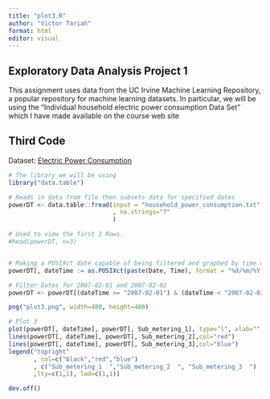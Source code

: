 ---
title: "plot3.R"
author: "Victor Tariah"
format: html
editor: visual
---

## Exploratory Data Analysis Project 1

This assignment uses data from the UC Irvine Machine Learning Repository, a popular repository for machine learning datasets. In particular, we will be using the "Individual household electric power consumption Data Set" which I have made available on the course web site

## Third Code

Dataset: [Electric Power Consumption](https://github.com/rdpeng/ExData_Plotting1 "Dataset used")

```{r}
# The library we will be using
library("data.table")

# Reads in data from file then subsets data for specified dates
powerDT <- data.table::fread(input = "household_power_consumption.txt"
                             , na.strings="?"
                             )

# Used to view the first 3 Rows.
#head(powerDT, n=3)


# Making a POSIXct date capable of being filtered and graphed by time of day
powerDT[, dateTime := as.POSIXct(paste(Date, Time), format = "%d/%m/%Y %H:%M:%S")]

# Filter Dates for 2007-02-01 and 2007-02-02
powerDT <- powerDT[(dateTime >= "2007-02-01") & (dateTime < "2007-02-03")]

png("plot3.png", width=480, height=480)

# Plot 3
plot(powerDT[, dateTime], powerDT[, Sub_metering_1], type="l", xlab="", ylab="Energy sub metering")
lines(powerDT[, dateTime], powerDT[, Sub_metering_2],col="red")
lines(powerDT[, dateTime], powerDT[, Sub_metering_3],col="blue")
legend("topright"
       , col=c("black","red","blue")
       , c("Sub_metering_1  ","Sub_metering_2  ", "Sub_metering_3  ")
       ,lty=c(1,1), lwd=c(1,1))

dev.off()
```

